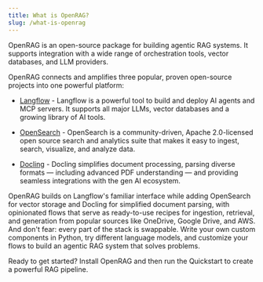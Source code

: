```yaml
---
title: What is OpenRAG?
slug: /what-is-openrag
---
```


OpenRAG is an open-source package for building agentic RAG systems.
It supports integration with a wide range of orchestration tools, vector databases, and LLM providers.

OpenRAG connects and amplifies three popular, proven open-source projects into one powerful platform:

* [Langflow](https://docs.langflow.org) - Langflow is a powerful tool to build and deploy AI agents and MCP servers. It supports all major LLMs, vector databases and a growing library of AI tools. 

* [OpenSearch](https://docs.opensearch.org/latest/) - OpenSearch is a community-driven, Apache 2.0-licensed open source search and analytics suite that makes it easy to ingest, search, visualize, and analyze data.

* [Docling](https://docling-project.github.io/docling/) - Docling simplifies document processing, parsing diverse formats — including advanced PDF understanding — and providing seamless integrations with the gen AI ecosystem. 

OpenRAG builds on Langflow's familiar interface while adding OpenSearch for vector storage and Docling for simplified document parsing, with opinionated flows that serve as ready-to-use recipes for ingestion, retrieval, and generation from popular sources like OneDrive, Google Drive, and AWS. And don't fear: every part of the stack is swappable. Write your own custom components in Python, try different language models, and customize your flows to build an agentic RAG system that solves problems.

Ready to get started? Install OpenRAG and then run the Quickstart to create a powerful RAG pipeline.